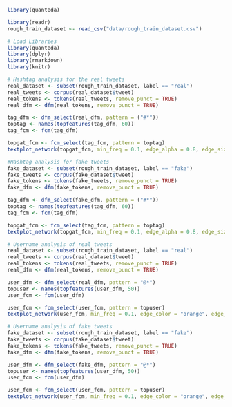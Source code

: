 ```r
library(quanteda)
```

```r
library(readr)
rough_train_dataset <- read_csv("data/rough_train_dataset.csv")
```
```r
# Load Libraries
library(quanteda)
library(dplyr)
library(rmarkdown)
library(knitr)
```
```r
# Hashtag analysis for the real tweets
real_dataset <- subset(rough_train_dataset, label == "real")
real_tweets <- corpus(real_dataset$tweet)
real_tokens <- tokens(real_tweets, remove_punct = TRUE)
real_dfm <- dfm(real_tokens, remove_punct = TRUE)

tag_dfm <- dfm_select(real_dfm, pattern = ("#*"))
toptag <- names(topfeatures(tag_dfm, 60))
tag_fcm <- fcm(tag_dfm)

topgat_fcm <- fcm_select(tag_fcm, pattern = toptag)
textplot_network(topgat_fcm, min_freq = 0.1, edge_alpha = 0.8, edge_size = 5)
```
```r
#Hashtag analysis for fake tweets
fake_dataset <- subset(rough_train_dataset, label == "fake")
fake_tweets <- corpus(fake_dataset$tweet)
fake_tokens <- tokens(fake_tweets, remove_punct = TRUE)
fake_dfm <- dfm(fake_tokens, remove_punct = TRUE)

tag_dfm <- dfm_select(fake_dfm, pattern = ("#*"))
toptag <- names(topfeatures(tag_dfm, 60))
tag_fcm <- fcm(tag_dfm)

topgat_fcm <- fcm_select(tag_fcm, pattern = toptag)
textplot_network(topgat_fcm, min_freq = 0.1, edge_alpha = 0.8, edge_size = 5)
```
```r
# Username analysis of real tweets
real_dataset <- subset(rough_train_dataset, label == "real")
real_tweets <- corpus(real_dataset$tweet)
real_tokens <- tokens(real_tweets, remove_punct = TRUE)
real_dfm <- dfm(real_tokens, remove_punct = TRUE)

user_dfm <- dfm_select(real_dfm, pattern = "@*")
topuser <- names(topfeatures(user_dfm, 50))
user_fcm <- fcm(user_dfm)

user_fcm <- fcm_select(user_fcm, pattern = topuser)
textplot_network(user_fcm, min_freq = 0.1, edge_color = "orange", edge_alpha = 0.8, edge_size = 5)
```
```r
# Username analysis of fake tweets
fake_dataset <- subset(rough_train_dataset, label == "fake")
fake_tweets <- corpus(fake_dataset$tweet)
fake_tokens <- tokens(fake_tweets, remove_punct = TRUE)
fake_dfm <- dfm(fake_tokens, remove_punct = TRUE)

user_dfm <- dfm_select(fake_dfm, pattern = "@*")
topuser <- names(topfeatures(user_dfm, 50))
user_fcm <- fcm(user_dfm)

user_fcm <- fcm_select(user_fcm, pattern = topuser)
textplot_network(user_fcm, min_freq = 0.1, edge_color = "orange", edge_alpha = 0.8, edge_size = 5)
```

